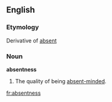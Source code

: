 ==English==

===Etymology===
Derivative of [[absent]]
===Noun===
'''absentness'''

#The quality of being [[absent-minded]].

[[fr:absentness]]